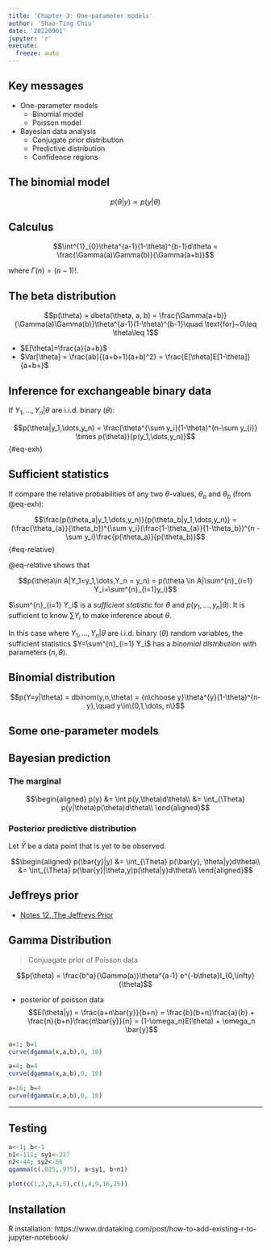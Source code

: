 ```yaml
---
title: 'Chapter 3: One-parameter models'
author: 'Shao-Ting Chiu'
date: '20220901'
jupyter: 'r'
execute: 
  freeze: auto
---
```



## Key messages

- One-parameter models
    - Binomial model
    - Poisson model
- Bayesian data analysis
    - Conjugate prior distribution
    - Predictive distribution
    - Confidence regions

## The binomial model

$$p(\theta|y) \propto p(y|\theta)$$

::: {.callout-tip}
## Calculus
$$\int^{1}_{0}\theta^{a-1}(1-\theta)^{b-1}d\theta = \frac{\Gamma(a)\Gamma(b)}{\Gamma(a+b)}$$

where $\Gamma(n) = (n-1)!$.
:::

## The beta distribution

$$p(\theta) = dbeta(\theta, a, b) = \frac{\Gamma(a+b)}{\Gamma(a)\Gamma(b)}\theta^{a-1}(1-\theta)^{b-1}\quad \text{for}~0\leq \theta\leq 1$$

- $E[\theta]=\frac{a}{a+b}$
- $Var[\theta] = \frac{ab}{(a+b+1)(a+b)^2} = \frac{E[\theta]E[1-\theta]}{a+b+}$

## Inference for exchangeable binary data

If $Y_{1},\dots,Y_n|\theta$ are i.i.d. binary ($\theta$):

$$p(\theta|y_1,\dots,y_n) = \frac{\theta^{\sum y_i}(1-\theta)^{n-\sum y_{i}} \times p(\theta)}{p(y_1,\dots,y_n)}$$ {#eq-exh}

## Sufficient statistics

If compare the relative probabilities of any two $\theta$-values, $\theta_a$ and $\theta_b$ (from @eq-exh):

$$\frac{p(\theta_a|y_1,\dots,y_n)}{p(\theta_b|y_1,\dots,y_n)} = (\frac{\theta_{a}}{\theta_b})^{\sum y_i}(\frac{1-\theta_{a}}{1-\theta_b})^{n - \sum y_i}\frac{p(\theta_a)}{p(\theta_b)}$$ {#eq-relative}

@eq-relative shows that 

$$p(\theta\in A|Y_1=y_1,\dots,Y_n = y_n) = p(\theta \in A|\sum^{n}_{i=1} Y_i=\sum^{n}_{i=1}y_i)$$

$\sum^{n}_{i=1} Y_i$ is a *sufficient statistic* for $\theta$ and $p(y_1,\dots,y_n|\theta)$. It is sufficient to know $\sum Y_i$ to make inference about $\theta$.

In this case where $Y_1, \dots, Y_n|\theta$ are i.i.d. binary ($\theta$) random variables, the sufficient statistics $Y=\sum^{n}_{i=1} Y_i$ has a *binomial distribution* with parameters $(n,\theta)$.

## Binomial distribution

$$p(Y=y|\theta) = dbinom(y,n,\theta) = {n\choose y}\theta^{y}(1-\theta)^{n-y},\quad y\in\{0,1,\dots, n\}$$



## Some one-parameter models


## Bayesian prediction

### The marginal
$$\begin{aligned}
  p(y) &= \int p(y,\theta)d\theta\\
       &= \int_{\Theta} p(y|\theta)p(\theta)d\theta\\
\end{aligned}$$

### Posterior predictive distribution

Let $\bar{Y}$ be a data point that is yet to be observed.

$$\begin{aligned}
  p(\bar{y}|y) &= \int_{\Theta} p(\bar{y}, \theta|y)d\theta\\
               &= \int_{\Theta} p(\bar{y}|\theta,y)p(\theta|y)d\theta\\
\end{aligned}$$


## Jeffreys prior

- [Notes 12. The Jeffreys Prior](https://www2.stat.duke.edu/courses/Fall11/sta114/jeffreys.pdf)


## Gamma Distribution

> Conjuagate prior of Poisson data

$$p(\theta) = \frac{b^a}{\Gamma(a)}\theta^{a-1} e^{-b\theta}I_{0,\infty}(\theta)$$

- posterior of poisson data
$$E(\theta|y) = \frac{a+n\bar{y}}{b+n} = \frac{b}{b+n}\frac{a}{b} + \frac{n}{b+n}\frac{n\bar{y}}{n} = (1-\omega_n)E(\theta) + \omega_n \bar{y}$$

```r
a=1; b=1
curve(dgamma(x,a,b),0, 10)
```

```r
a=4; b=4
curve(dgamma(x,a,b),0, 10)
```

```r
a=16; b=4
curve(dgamma(x,a,b),0, 10)
```


---

## Testing

```r
a<-1; b<-1
n1<-111; sy1<-217
n2<-44; sy2<-66
qgamma(c(.025,.975), a+sy1, b+n1)
```

```r
plot(c(1,2,3,4,5),c(1,4,9,16,25))
```



## Installation
R installation: https://www.drdataking.com/post/how-to-add-existing-r-to-jupyter-notebook/